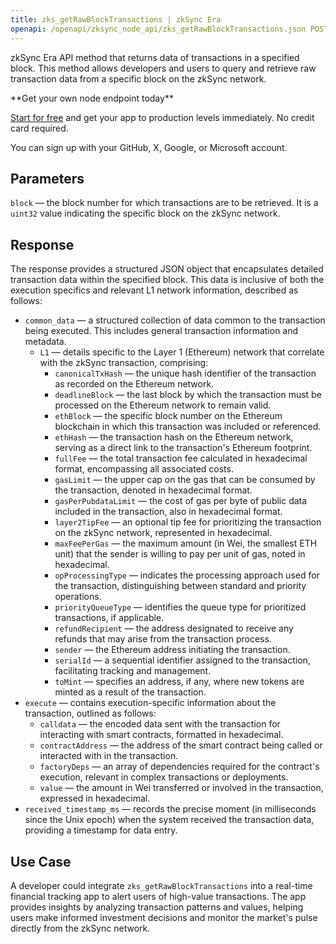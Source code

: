 ---
title: zks_getRawBlockTransactions | zkSync Era
openapi: /openapi/zksync_node_api/zks_getRawBlockTransactions.json POST /afb8312f3710a5bc469f4c87cad3a2e4
---

zkSync Era API method that returns data of transactions in a specified block. This method allows developers and users to query and retrieve raw transaction data from a specific block on the zkSync network.

<Check>
**Get your own node endpoint today**

[Start for free](https://console.chainstack.com/) and get your app to production levels immediately. No credit card required.

You can sign up with your GitHub, X, Google, or Microsoft account.
</Check>


## Parameters

`block` — the block number for which transactions are to be retrieved. It is a `uint32` value indicating the specific block on the zkSync network.

## Response

The response provides a structured JSON object that encapsulates detailed transaction data within the specified block. This data is inclusive of both the execution specifics and relevant L1 network information, described as follows:

* `common_data` — a structured collection of data common to the transaction being executed. This includes general transaction information and metadata.
  + `L1` — details specific to the Layer 1 (Ethereum) network that correlate with the zkSync transaction, comprising:
    - `canonicalTxHash` — the unique hash identifier of the transaction as recorded on the Ethereum network.
    - `deadlineBlock` — the last block by which the transaction must be processed on the Ethereum network to remain valid.
    - `ethBlock` — the specific block number on the Ethereum blockchain in which this transaction was included or referenced.
    - `ethHash` — the transaction hash on the Ethereum network, serving as a direct link to the transaction's Ethereum footprint.
    - `fullFee` — the total transaction fee calculated in hexadecimal format, encompassing all associated costs.
    - `gasLimit` — the upper cap on the gas that can be consumed by the transaction, denoted in hexadecimal format.
    - `gasPerPubdataLimit` — the cost of gas per byte of public data included in the transaction, also in hexadecimal format.
    - `layer2TipFee` — an optional tip fee for prioritizing the transaction on the zkSync network, represented in hexadecimal.
    - `maxFeePerGas` — the maximum amount (in Wei, the smallest ETH unit) that the sender is willing to pay per unit of gas, noted in hexadecimal.
    - `opProcessingType` — indicates the processing approach used for the transaction, distinguishing between standard and priority operations.
    - `priorityQueueType` — identifies the queue type for prioritized transactions, if applicable.
    - `refundRecipient` — the address designated to receive any refunds that may arise from the transaction process.
    - `sender` — the Ethereum address initiating the transaction.
    - `serialId` — a sequential identifier assigned to the transaction, facilitating tracking and management.
    - `toMint` — specifies an address, if any, where new tokens are minted as a result of the transaction.
* `execute` — contains execution-specific information about the transaction, outlined as follows:
  + `calldata` — the encoded data sent with the transaction for interacting with smart contracts, formatted in hexadecimal.
  + `contractAddress` — the address of the smart contract being called or interacted with in the transaction.
  + `factoryDeps` — an array of dependencies required for the contract's execution, relevant in complex transactions or deployments.
  + `value` — the amount in Wei transferred or involved in the transaction, expressed in hexadecimal.
* `received_timestamp_ms` — records the precise moment (in milliseconds since the Unix epoch) when the system received the transaction data, providing a timestamp for data entry.

## **Use Case**

A developer could integrate `zks_getRawBlockTransactions` into a real-time financial tracking app to alert users of high-value transactions. The app provides insights by analyzing transaction patterns and values, helping users make informed investment decisions and monitor the market's pulse directly from the zkSync network.
